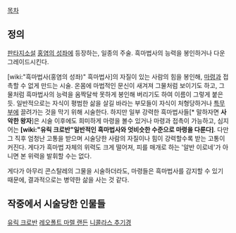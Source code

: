 [[목차]]


== 정의 ==
[[판타지소설]] [[홍염의 성좌]]에 등장하는, 일종의 주술. 흑마법사의 능력을 봉인하거나 다운그레이드시킨다.

[wiki:"흑마법사(홍염의 성좌)" 흑마법사]의 자질이 있는 사람의 힘을 봉인해, [[마령]]과 접촉할 수 없게 만드는 시술. 온몸에 마법적인 문신이 새겨져 그물처럼 보이기도 하고, 그물처럼 흑마법사의 능력을 옴짝달싹 못하게 봉인해 버리기도 하여 이름이 그렇게 붙은듯.
일반적으로는 자식이 평범한 삶을 살길 바라는 부모들이 자식이 처형당하거나 [[특무부]]에 끌려가는 것을 막기 위해 시술한다. 하지만 일부 강력한 흑마법사들[* 말하자면 '''사악한 왕자''']은 시술 이후에도 희미하게 마령을 볼수 있거나 마령과 접촉이 가능하고, 심지어는 '''[wiki:"유릭 크로반"일반적인 흑마법사와 엇비슷한 수준으로 마령을 다룬다]'''. 다만 그 직후 엄청난 고통을 받으며 시술당한 사람의 자질이나 힘이 강력할수록 받는 고통이 커진다. 게다가 흑마법 자체의 위력도 크게 떨어져, 피를 매개로 하는 '알반 이로네'가 아니면 본 위력을 발휘할 수는 없다.

게다가 아무리 콘스탈레의 그물을 시술하더라도, 마령들은 흑마법사를 감지할 수 있기 때문에, 결과적으로는 병약한 삶을 사는 것 같다. 



== 작중에서 시술당한 인물들 ==

[[유릭 크로반]]
[[레오폴트 마렐 랜든]]
[[니콜라스 추기경]]
